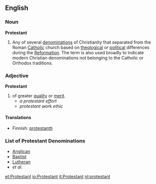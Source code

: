 ==English==
===Noun===
'''Protestant'''
#Any of several [[denomination]]s of Christianity that separated from the Roman [[Catholic]] church based on [[theological]] or [[political]] differences during the [[Reformation]]. The term is also used broadly to indicate modern Christian denominations not belonging to the Catholic or Orthodox traditions. 

===Adjective===
'''Protestant'''
#of greater [[quality]] or [[merit]].
#*''a protestant effort''
#*''protestant work ethic''

====Translations====
{{top}}

* Finnish: [[protestantti]]
{{mid}}

{{bottom}}

===List of Protestant Denominations===
*[[Anglican]]
*[[Baptist]]
*[[Lutheran]]
*''et al.''

[[et:Protestant]]
[[io:Protestant]]
[[it:Protestant]]
[[nl:protestant]]